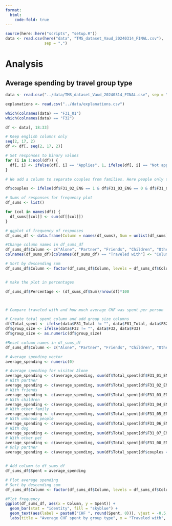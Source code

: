 ```yaml
---
format:
  html:
    code-fold: true
---
```


```r
source(here::here("scripts", "setup.R"))
data <- read.csv(here("data", "TMS_dataset_Vaud_20240314_FINAL.csv"),
                 sep = ",")
```

# Analysis

## Average spending by travel group type
```r

data <- read.csv("../data/TMS_dataset_Vaud_20240314_FINAL.csv", sep = ",")

explanations <- read.csv("../data/explanations.csv")

which(colnames(data) == "F31_01")
which(colnames(data) == "F32")

df <- data[, 18:33]

# Keep english columns only
seq(2, 17, 2)
df <- df[, seq(2, 17, 2)]

# Set responses to binary values
for (i in 1:ncol(df)) {
  df[, i] <- ifelse(df[, i] == "Applies", 1, ifelse(df[, i] == "Not applicable", 0, NA))
}

# We add a column to separate couples from families. Here people only traveled with their partner.

df$couples <- ifelse(df$F31_02_ENG == 1 & df$F31_03_ENG == 0 & df$F31_04_ENG == 0 & df$F31_05_ENG == 0, 1, 0)

# Sums of responses for frequency plot
df_sums <- list()

for (col in names(df)) {
  df_sums[[col]] <- sum(df[[col]])
}

# ggplot of frequency of responses
df_sums_df <- data.frame(Column = names(df_sums), Sum = unlist(df_sums))

#Change column names in df_sums_df
df_sums_df$Column <- c("Alone", "Partner", "Friends", "Children", "Other family", "Unknown people (group)", "Dog", "Other pet(s)", "Only with partner")
colnames(df_sums_df)[colnames(df_sums_df) == "Traveled with"] <- "Column"

# Sort by descending sum
df_sums_df$Column <- factor(df_sums_df$Column, levels = df_sums_df$Column[order(-df_sums_df$Sum)])


# make the plot in percentages

df_sums_df$Percentage <- (df_sums_df$Sum)/nrow(df)*100



# Compare traveled with and how much average CHF was spent per person

# Create total spent column and add group size columns
df$Total_spent <- ifelse(data$F81_Total != "", data$F81_Total, data$F82_Total)
df$group_size <- ifelse(data$F32 != "", data$F32, data$F33)
df$group_size <- as.numeric(df$group_size)

#Reset column names in df_sums_df
df_sums_df$Column <- c("Alone", "Partner", "Friends", "Children", "Other family", "Unknown people (group)", "Dog", "Other pet(s)", "Only with partner")

# Average spending vector
average_spending <- numeric(0)

# Average spending for visitor Alone
average_spending <- c(average_spending, sum(df$Total_spent[df$F31_01_ENG == 1] / df$group_size[df$F31_01_ENG == 1], na.rm = TRUE) / sum(df$F31_01_ENG))
# With partner
average_spending <- c(average_spending, sum(df$Total_spent[df$F31_02_ENG == 1] / df$group_size[df$F31_02_ENG == 1], na.rm = TRUE) / sum(df$F31_02_ENG))
# With friends
average_spending <- c(average_spending, sum(df$Total_spent[df$F31_03_ENG == 1] / df$group_size[df$F31_03_ENG == 1], na.rm = TRUE) / sum(df$F31_03_ENG))
# With children
average_spending <- c(average_spending, sum(df$Total_spent[df$F31_04_ENG == 1] / df$group_size[df$F31_04_ENG == 1], na.rm = TRUE) / sum(df$F31_04_ENG))
# With other family
average_spending <- c(average_spending, sum(df$Total_spent[df$F31_05_ENG == 1] / df$group_size[df$F31_05_ENG == 1], na.rm = TRUE) / sum(df$F31_05_ENG))
# With unknown people
average_spending <- c(average_spending, sum(df$Total_spent[df$F31_06_ENG == 1] / df$group_size[df$F31_06_ENG == 1], na.rm = TRUE) / sum(df$F31_06_ENG))
# With dog
average_spending <- c(average_spending, sum(df$Total_spent[df$F31_07_ENG == 1] / df$group_size[df$F31_07_ENG == 1], na.rm = TRUE) / sum(df$F31_07_ENG))
# With other pet
average_spending <- c(average_spending, sum(df$Total_spent[df$F31_08_ENG == 1] / df$group_size[df$F31_08_ENG == 1], na.rm = TRUE) / sum(df$F31_08_ENG))
# Only partner
average_spending <- c(average_spending, sum(df$Total_spent[df$couples == 1] / df$group_size[df$couples == 1], na.rm = TRUE) / sum(df$couples))


# Add column to df_sums_df
df_sums_df$Spent = average_spending

# Plot average spending
# Sort by descending sum
df_sums_df$Column <- factor(df_sums_df$Column, levels = df_sums_df$Column[order(-df_sums_df$Spent)])
```

```r
#Plot frequency
ggplot(df_sums_df, aes(x = Column, y = Spent)) +
  geom_bar(stat = "identity", fill = "skyblue") +
  geom_text(aes(label = paste0("CHF ", round(Spent, 0))), vjust = -0.5, size = 3, color = "black") +
  labs(title = "Average CHF spent by group type", x = "Traveled with", y = "Amount spent / person")

```
